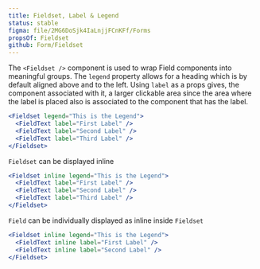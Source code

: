 ```yaml
---
title: Fieldset, Label & Legend
status: stable
figma: file/2MG6DoSjk4IaLnjjFCnKFf/Forms
propsOf: Fieldset
github: Form/Fieldset
---
```


The `<Fieldset />` component is used to wrap Field components into meaningful groups. The `legend` property allows for a heading which is by default aligned above and to the left. Using `label` as a props gives, the component associated with it, a larger clickable area since the area where the label is placed also is associated to the component that has the label.

```jsx
<Fieldset legend="This is the Legend">
  <FieldText label="First Label" />
  <FieldText label="Second Label" />
  <FieldText label="Third Label" />
</Fieldset>
```

`Fieldset` can be displayed inline

```jsx
<Fieldset inline legend="This is the Legend">
  <FieldText label="First Label" />
  <FieldText label="Second Label" />
  <FieldText label="Third Label" />
</Fieldset>
```

`Field` can be individually displayed as inline inside `Fieldset`

```jsx
<Fieldset inline legend="This is the Legend">
  <FieldText inline label="First Label" />
  <FieldText inline label="Second Label" />
</Fieldset>
```

<!-- Example showing the Fieldset inline
Example with Fieldset and Fields w/ inline
Legend on it's own
Label on it's own -->
